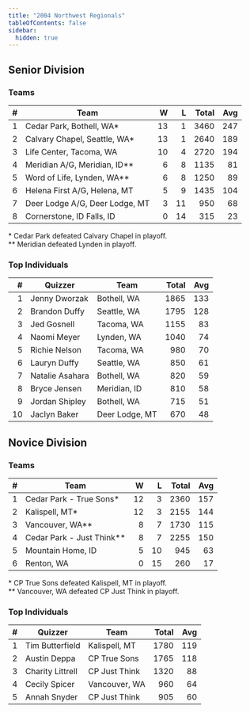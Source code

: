 ```yaml
---
title: "2004 Northwest Regionals"
tableOfContents: false
sidebar:
  hidden: true
---
```


## Senior Division

### Teams

|    # | Team                           |    W |    L | Total |  Avg |
| ---: | ------------------------------ | ---: | ---: | ----: | ---: |
|    1 | Cedar Park, Bothell, WA*       |   13 |    1 |  3460 |  247 |
|    2 | Calvary Chapel, Seattle, WA*   |   13 |    1 |  2640 |  189 |
|    3 | Life Center, Tacoma, WA        |   10 |    4 |  2720 |  194 |
|    4 | Meridian A/G, Meridian, ID**   |    6 |    8 |  1135 |   81 |
|    5 | Word of Life, Lynden, WA**     |    6 |    8 |  1250 |   89 |
|    6 | Helena First A/G, Helena, MT   |    5 |    9 |  1435 |  104 |
|    7 | Deer Lodge A/G, Deer Lodge, MT |    3 |   11 |   950 |   68 |
|    8 | Cornerstone, ID Falls, ID      |    0 |   14 |   315 |   23 |

\* Cedar Park defeated Calvary Chapel in playoff.\
\*\* Meridian defeated Lynden in playoff.

### Top Individuals

|    # | Quizzer         | Team           | Total |  Avg |
| ---: | --------------- | -------------- | ----: | ---: |
|    1 | Jenny Dworzak   | Bothell, WA    |  1865 |  133 |
|    2 | Brandon Duffy   | Seattle, WA    |  1795 |  128 |
|    3 | Jed Gosnell     | Tacoma, WA     |  1155 |   83 |
|    4 | Naomi Meyer     | Lynden, WA     |  1040 |   74 |
|    5 | Richie Nelson   | Tacoma, WA     |   980 |   70 |
|    6 | Lauryn Duffy    | Seattle, WA    |   850 |   61 |
|    7 | Natalie Asahara | Bothell, WA    |   820 |   59 |
|    8 | Bryce Jensen    | Meridian, ID   |   810 |   58 |
|    9 | Jordan Shipley  | Bothell, WA    |   715 |   51 |
|   10 | Jaclyn Baker    | Deer Lodge, MT |   670 |   48 |

## Novice Division

### Teams

|    # | Team                      |    W |    L | Total |  Avg |
| ---: | ------------------------- | ---: | ---: | ----: | ---: |
|    1 | Cedar Park - True Sons*   |   12 |    3 |  2360 |  157 |
|    2 | Kalispell, MT*            |   12 |    3 |  2155 |  144 |
|    3 | Vancouver, WA**           |    8 |    7 |  1730 |  115 |
|    4 | Cedar Park - Just Think** |    8 |    7 |  2255 |  150 |
|    5 | Mountain Home, ID         |    5 |   10 |   945 |   63 |
|    6 | Renton, WA                |    0 |   15 |   260 |   17 |

\* CP True Sons defeated Kalispell, MT in playoff.\
\*\* Vancouver, WA defeated CP Just Think in playoff.

### Top Individuals

|    # | Quizzer          | Team          | Total |  Avg |
| ---: | ---------------- | ------------- | ----: | ---: |
|    1 | Tim Butterfield  | Kalispell, MT |  1780 |  119 |
|    2 | Austin Deppa     | CP True Sons  |  1765 |  118 |
|    3 | Charity Littrell | CP Just Think |  1320 |   88 |
|    4 | Cecily Spicer    | Vancouver, WA |   960 |   64 |
|    5 | Annah Snyder     | CP Just Think |   905 |   60 |

